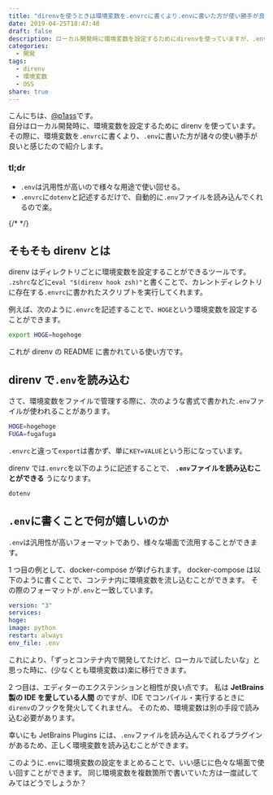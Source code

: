 ```yaml
---
title: "direnvを使うときは環境変数を.envrcに書くより.envに書いた方が使い勝手が良い"
date: 2019-04-25T18:47:48
draft: false
description: ローカル開発時に環境変数を設定するためにdirenvを使っていますが、.envを使うことで環境変数の設定が楽になりました。
categories:
  - 開発
tags:
  - direnv
  - 環境変数
  - OSS
share: true
---
```


こんにちは、[@p1ass](https://twitter.com/p1ass)です。  
自分はローカル開発時に、環境変数を設定するために direnv を使っています。
その際に、環境変数を`.envrc`に書くより、`.env`に書いた方が諸々の使い勝手が良いと感じたので紹介します。

### tl;dr

- `.env`は汎用性が高いので様々な用途で使い回せる。
- `.envrc`に`dotenv`と記述するだけで、自動的に`.env`ファイルを読み込んでくれるので楽。

{/* <!--more--> */}

## そもそも direnv とは

direnv はディレクトリごとに環境変数を設定することができるツールです。  
`.zshrc`などに`eval "$(direnv hook zsh)"`と書くことで、カレントディレクトリに存在する`.envrc`に書かれたスクリプトを実行してくれます。

<ExLinkCard url="https://github.com/direnv/direnv" />

例えば、次のように`.envrc`を記述することで、`HOGE`という環境変数を設定することができます。

```bash
export HOGE=hogehoge
```

これが direnv の README に書かれている使い方です。

## direnv で`.env`を読み込む

さて、環境変数をファイルで管理する際に、次のような書式で書かれた`.env`ファイルが使われることがあります。

```bash
HOGE=hogehoge
FUGA=fugafuga
```

`.envrc`と違って`export`は書かず、単に`KEY=VALUE`という形になっています。

direnv では`.envrc`を以下のように記述することで、 **`.env`ファイルを読み込むことができる** うになります。

```bash
dotenv
```

## `.env`に書くことで何が嬉しいのか

`.env`は汎用性が高いフォーマットであり、様々な場面で流用することができます。

1 つ目の例として、docker-compose が挙げられます。
docker-compose は以下のように書くことで、コンテナ内に環境変数を流し込むことができます。
その際のフォーマットが`.env`と一致しています。

```yaml
version: "3"
services:
hoge:
image: python
restart: always
env_file: .env
```

これにより、「ずっとコンテナ内で開発してたけど、ローカルで試したいな」と思った時に、(少なくとも環境変数は)楽に移行できます。

2 つ目は、エディターのエクステンションと相性が良い点です。
私は **JetBrains 製の IDE を愛している人間** のですが、IDE でコンパイル・実行するときに`direnv`のフックを発火してくれません。
そのため、環境変数は別の手段で読み込む必要があります。

幸いにも JetBrains Plugins には、`.env`ファイルを読み込んでくれるプラグインがあるため、正しく環境変数を読み込むことができます。

<ExLinkCard url="https://plugins.jetbrains.com/plugin/9525--env-files-support" />

<ExLinkCard url="https://plugins.jetbrains.com/plugin/7861-envfile" />

このように`.env`に環境変数の設定をまとめることで、いい感じに色々な場面で使い回すことができます。
同じ環境変数を複数箇所で書いていた方は一度試してみてはどうでしょうか？
